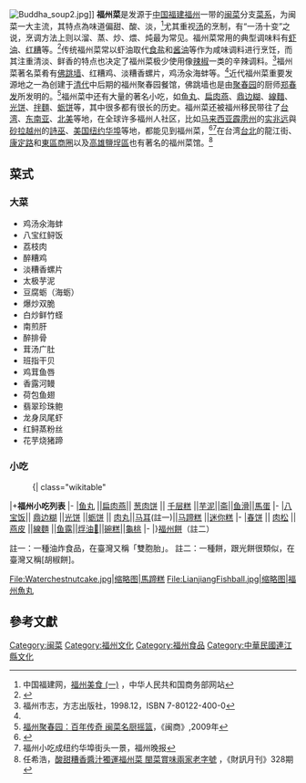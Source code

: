{{CJK-New-Char|25EF5}}
[[File:Buddha_soup2.jpg|thumb]]]]
'''福州菜'''是发源于[[中国|中国]][[福建|福建]][[福州|福州]]一带的[[闽菜|闽菜]]分支[[菜系|菜系]]，为闽菜一大主流，其特点為味道偏甜、酸、淡，<ref name="福州美食 (一)">中国福建网，[http://fztb.mofcom.gov.cn/aarticle/t/200808/20080805739046.html 福州美食 (一)] {{Wayback|url=http://fztb.mofcom.gov.cn/aarticle/t/200808/20080805739046.html |date=20110130120618 }}，中华人民共和国商务部网站</ref>尤其重视[[汤|汤]]的烹制，有“一汤十变”之说，烹调方法上则以溜、蒸、炒、煨、炖最为常见。福州菜常用的典型调味料有[[虾油|虾油]]、[[红糟|红糟]]等。<ref name="福建菜系">{{Cite web |url=http://news.xinhuanet.com/food/2004-05/14/content_1469847.htm |title=新华网福建频道，福建菜系 |accessdate=2009-10-22 |archive-date=2009-10-17 |archive-url=https://web.archive.org/web/20091017000158/http://news.xinhuanet.com/food/2004-05/14/content_1469847.htm |dead-url=no }}</ref>传统福州菜常以虾油取代[[食盐|食盐]]和[[酱油|酱油]]等作为咸味调料进行烹饪，而其注重清淡、鲜香的特点也决定了福州菜极少使用像[[辣椒|辣椒]]一类的辛辣调料。<ref name="福州市志">福州市志，方志出版社，1998.12，ISBN 7-80122-400-0</ref>福州菜著名菜肴有[[佛跳墙|佛跳墙]]、红糟鸡、淡糟香螺片，鸡汤汆海蚌等。<ref name="福建菜系"/>近代福州菜重要发源地之一為创建于[[清代|清代]]中后期的福州聚春园餐馆，佛跳墙也是由[[聚春园|聚春园]]的厨师[[郑春发|郑春发]]所发明的。<ref name="福州聚春园：百年传奇 闽菜名厨摇篮">
[http://www.clbiz.com/news/display.asp?ID=61057 福州聚春园：百年传奇 闽菜名厨摇篮]{{Dead link|date=2019年3月 |bot=InternetArchiveBot |fix-attempted=yes }}{{dead link|date=2018年1月 |bot=InternetArchiveBot |fix-attempted=yes }}，《闽商》,2009年
</ref>福州菜中还有大量的著名小吃，如[[鱼丸|鱼丸]]、[[扁肉燕|扁肉燕]]、[[鼎边糊|鼎边糊]]、[[線麵|線麵]]、[[光饼|光饼]]、[[拌麵|拌麵]]、[[蛎饼|蛎饼]]等，其中很多都有很长的历史。福州菜还被福州移民带往了[[台湾|台湾]]、[[东南亚|东南亚]]、[[北美|北美]]等地，在全球许多福州人社区，比如[[马来西亚|马来西亚]][[霹雳州|霹雳州]]的[[实兆远|实兆远]]與[[砂拉越州|砂拉越州]]的[[詩巫|詩巫]]、[[美国|美国]][[纽约华埠|纽约华埠]]等地，都能见到福州菜，<ref name="Food in Sitiawan">{{Cite web |url=http://www.kuanfoodfetish.com/category/location/food-in-malaysia/food-in-perak/food-in-sitiawan/ |title=Food in Sitiawan |access-date=2009-10-22 |archive-url=https://web.archive.org/web/20171028124813/http://www.kuanfoodfetish.com/category/location/food-in-malaysia/food-in-perak/food-in-sitiawan/ |archive-date=2017-10-28 |dead-url=yes }}{{webarchive|url=https://web.archive.org/web/20171028124813/http://www.kuanfoodfetish.com/category/location/food-in-malaysia/food-in-perak/food-in-sitiawan/ |date=2017-10-28 }}</ref><ref name="福州小吃成纽约华埠街头一景">福州小吃成纽约华埠街头一景，福州晚报</ref>在台湾[[台北|台北]]的龍江街、[[康定路|康定路]]和[[東區商圈|東區商圈]]以及[[高雄|高雄]][[鹽埕區|鹽埕區]]也有著名的福州菜馆。<ref name="酸甜糟香醬汁獨運福州菜 閩菜賞味兩家老字號">任希浩，[http://www.wealth.com.tw/index2.aspx?f=701&id=626 酸甜糟香醬汁獨運福州菜 閩菜賞味兩家老字號] {{Wayback|url=http://www.wealth.com.tw/index2.aspx?f=701&id=626 |date=20110130024651 }}，《財訊月刊》328期</ref>

==菜式==

{{中国菜|hidden=1}}

=== 大菜 ===

* 鸡汤氽海蚌
* 八宝红鲟饭
* 荔枝肉
* 醉糟鸡
* 淡糟香螺片
* 太极芋泥
* 豆腐蛎（海蛎）
* 爆炒双脆
* 白炒鲜竹蛏
* 南煎肝
* 醉排骨
* 茸汤广肚
* 班指干贝
* 鸡茸鱼唇
* 香露河鳗
* 荷包鱼翅
* 翡翠珍珠鲍
* 龙身凤尾虾
* 红鲟蒸粉丝
* 花芋烧猪蹄

=== 小吃 ===

:{| class="wikitable"
|+'''福州小吃列表'''
|-
|[[鱼丸|鱼丸]] ||[[扁肉燕|扁肉燕]]|| [[葱肉饼|葱肉饼]] || [[千层糕|千层糕]] ||[[芋泥|芋泥]]||[[斋|斋]]||[[鱼滑|鱼滑]]||[[馬蛋|馬蛋]]
|-
|[[八宝饭|八宝饭]]|| [[鼎边糊|鼎边糊]] ||[[光饼|光饼]]  ||[[蛎饼|蛎饼]] || [[肉丸|肉丸]]||[[马耳|马耳]](註一)||[[马蹄糕|马蹄糕]] ||[[迷你糕|迷你糕]]
|-
|[[春卷|春饼]] || [[肉松|肉松]] ||[[燕皮|燕皮]] ||[[線麵|線麵]] ||[[鱼露|鱼露]]||[[麻团|烰油𥻵]]||[[碗糕|碗糕]]||[[龜桃|龜桃]]
|-
|}[[福州餅|福州餅]]（註二）

註一：一種油炸食品，在臺灣又稱「雙胞胎」。
註二：一種餅，跟光餅很類似，在臺灣又稱[胡椒餅]。

<gallery class="center">
File:Waterchestnutcake.jpg|缩略图|馬蹄糕
File:LianjiangFishball.jpg|缩略图|福州魚丸
</gallery>

==參考文獻==
<div class="references-small">
<references />
</div>
{{Fujian topics}}
[[Category:闽菜|Category:闽菜]]
[[Category:福州文化|Category:福州文化]]
[[Category:福州食品|Category:福州食品]]
[[Category:中華民國連江縣文化|Category:中華民國連江縣文化]]